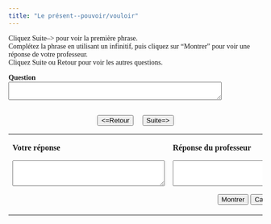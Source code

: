 ```yaml
---
title: "Le présent--pouvoir/vouloir"
---
```

<head>
  <style>
    body {
      font-family: Garamond, serif;
    }
  </style>
</head>

Cliquez Suite--> pour voir la première phrase.\
Complétez la phrase en utilisant un infinitif, puis cliquez sur "Montrer" pour voir une réponse de votre professeur.\
Cliquez Suite ou Retour pour voir les autres questions.

  <form name="qbox" action="" method="post">
    <p>
      <b>Question</b><br />
      <textarea name="q" rows="2" wrap="virtual" cols="50"></textarea>
    </p>
    <center>
      <br>
      <button onClick="begin(-1)" type="button">&lt;=Retour</button>
      &nbsp; &nbsp;
      <button onClick="begin(1)" type="button">Suite=&gt;</button>
      <br />

    </center>
  </form>

  <table width="80%" border="0" align="center">
    <tbody>
      <tr>
        <td valign="top" width="236">
          <p>
            <b>Votre réponse</b>
          </p>
          <form name="Sinput" action="" method="post">
            <p>
              <textarea name="Content" rows="3" wrap="virtual" cols="35"></textarea>
            </p>
          </form>
        </td>
        <td valign="top" width="308">
          <p>
            <b>Réponse du professeur</b>
          </p>
          <form name="feedback" action="" method="post">
            <p>
              <textarea name="fb" rows="3" wrap="virtual" cols="35"></textarea>
            </p>
          </form>
          <form name="Check" action="" method="post">
            <center>
              <button onClick="checkAnswer()" type="button">Montrer</button>
              <button onClick="hideAnswer()" type="button">Cacher</button>
            </center>
          </form>
        </td>
      </tr>
    </tbody>
  </table>

<SCRIPT language=Javascript><!--//
//  This code is based on a script by Marmoe Soemarmo.  
//  Dan Beeby modified it and wrote the creation interface, JavaScripts, and Perl Scripts.
//  http://lang.swarthmore.edu/mellon -- dbeeby@haverford.edu.
//  Content by Alison Murray Levine, University of Virginia, alevine@virginia.edu.
//  You may borrow and modify these scripts, but please give credit where credit is due.
	var Question= new Array();
	var Answer= new Array();
//---------------------DATA--------------------
Question[1]="Nous pouvons...";Question[2]="Nous voulons...";Question[3]="Il peut...";Question[4]="Elles veulent...";Question[5]="Pouvez-vous...";Question[6]="Est-ce qu'il veut...?";Question[7]="Je ne peux pas...";Question[8]="Je ne veux pas...";

Answer[1]="Un INFINITIF est nécessaire après *pouvoir.*  Exemple: Nous pouvons étudier le français. ";Answer[2]="Un INFINITIF est nécessaire après *vouloir.* Exemple: Nous voulons apprendre l'italien.";Answer[3]="Un INFINITIF est nécessaire après *pouvoir.* Exemple: Il peut parler grec.";Answer[4]="Un INFINITIF est nécessaire après *vouloir.*  Exemple: Elles veulent travailler en Espagne.";Answer[5]="Un INFINITIF est nécessaire après *pouvoir.* Exemple: Pouvez-vous me répondre?";Answer[6]="Un INFINITIF est nécessaire après *vouloir.*  Exemple: Est-ce qu'il veut habiter à New York?";Answer[7]="Un INFINITIF est nécessaire après *pouvoir.* Exemple: Je ne peux pas chanter.";Answer[8]="Un INFINITIF est nécessaire après *vouloir.*  Exemple: Je ne veux pas manger.";

//-------------------END DATA-------------

  var NextQ = 0;
  var QN = 0;

  function begin(QN) {
    NextQ = NextQ + QN;
    if (Question[NextQ] == null) {
      alert("Il n’y a plus de questions. Cliquez sur suite/retour pour revoir les questions.");
    }
    document.feedback.fb.value = "";
    document.Sinput.Content.value = "";
    document.qbox.q.value = Question[NextQ];
  }

  function checkAnswer() {
    if (document.Sinput.Content.value === "") {
      document.feedback.fb.value = "Essayez de répondre à la question avant de voir la réponse du professeur.";
    } else {
      document.feedback.fb.value = Answer[NextQ];
    }
  }

  function hideAnswer() {
    document.feedback.fb.value = "";
  }
  //-->
</script>
